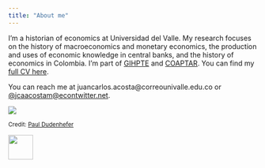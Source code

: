 ```yaml
---
title: "About me"
---
```


:::: {class='fluid-row'}

::: {class='col-md-9'}
I'm a historian  of economics at Universidad del Valle. My research focuses on the history of macroeconomics and monetary economics, the production and uses of economic knowledge in central banks, and the history of economics in Colombia. I'm part of [GIHPTE](https://sites.google.com/view/gihpte/home) and [COAPTAR](https://socioeconomia.univalle.edu.co/grupo-de-investigacion/conflicto-aprendizaje-y-teoria-de-juegos){target="_blank"}. You can find my [full CV here](https://www.dropbox.com/s/sjr6ycoxdim5kky/Acosta_CV_En.pdf?dl=0).

You can reach me at juancarlos.acosta@correounivalle.edu.co or [@jcaacostam@econtwitter.net](https://econtwitter.net/@jcaacostam).
:::

::: {class='col-md-3'}
![](Acosta.jpg){widht=10%}

<small>
Credit: [Paul Dudenhefer](https://www.pauldudenhefer.net/){target="_blank"}

[![](cvlac.png){height=50px}](https://scienti.minciencias.gov.co/cvlac/visualizador/generarCurriculoCv.do?cod_rh=0001637596)
:::

::::
